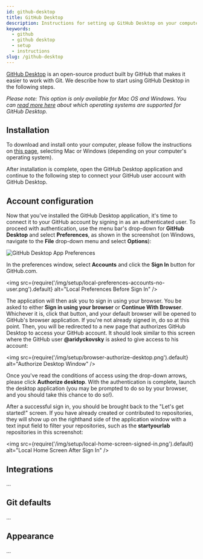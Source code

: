 ```yaml
---
id: github-desktop
title: GitHub Desktop
description: Instructions for setting up GitHub Desktop on your computer.
keywords: 
  - github
  - github desktop
  - setup
  - instructions
slug: /github-desktop
---
```


[GitHub Desktop](https://desktop.github.com/) is an open-source product built by GitHub that makes it
easier to work with Git. We describe how to start using GitHub Desktop in the following steps.

_Please note: This option is only available for Mac OS and Windows. You can 
[read more here](https://docs.github.com/en/desktop/installing-and-configuring-github-desktop/supported-operating-systems)
about which operating systems are supported for GitHub Desktop._

## Installation

To download and install onto your computer, please follow the instructions on [this
page](https://docs.github.com/en/desktop/installing-and-configuring-github-desktop/installing-github-desktop),
selecting Mac or Windows (depending on your computer's operating system).

After installation is complete, open the GitHub Desktop application and continue to the following step
to connect your GitHub user account with GitHub Desktop.

## Account configuration

Now that you've installed the GitHub Desktop application, it's time to connect it to your
GitHub account by signing in as an authenticated user. To proceed with
authentication, use the menu bar's drop-down for **GitHub Desktop** and select **Preferences**,
as shown in the screenshot (on Windows, navigate to the **File** drop-down menu and select **Options**):

<div style={{ textAlign: 'center',  }}>
  <img
    src={require('/img/setup/app-preferences.png').default}
    style={{ width: '320px' }}
    alt="GitHub Desktop App Preferences"
  />
</div>

In the preferences window, select **Accounts** and click the **Sign In** button for
GitHub.com.

<img
  src={require('/img/setup/local-preferences-accounts-no-user.png').default}
  alt="Local Preferences Before Sign In"
/>

The application will then ask you to sign in using your browser. You be asked to either
**Sign in using your browser** or **Continue With Browser**. Whichever it is, click that
button, and your default browser will be opened to GitHub's browser application. If you're
not already signed in, do so at this point. Then, you will be redirected to a new page
that authorizes GitHub Desktop to access your GitHub account. It should look similar to
this screen where the GitHub user **@aridyckovsky** is asked to give access to his account:

<img
  src={require('/img/setup/browser-authorize-desktop.png').default}
  alt="Authorize Desktop Window"
/>

Once you've read the conditions of access using the drop-down arrows, please click **Authorize desktop**.
With the authentication is complete, launch the desktop application (you may be prompted to do so by
your browser, and you should take this chance to do so!).

After a successful sign in, you should be brought back to the "Let's get started!" screen. If you
have already created or contributed to repositories, they will show up on the righthand side of
the application window with a text input field to filter your repositories, such as the
**startyourlab** repositories in this screenshot:

<img
  src={require('/img/setup/local-home-screen-signed-in.png').default}
  alt="Local Home Screen After Sign In"
/>

## Integrations

...

## Git defaults

...

## Appearance

...


